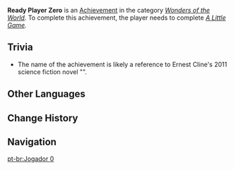 {{Achievement Infobox
|title        = 
|id           = 85005
|order id     = 5005
|category     = Wonders of the World
|description  = Play a simple game with [[Childish Jiang]].
|requirements = Complete ''[[A Little Game]].''
|primogems    = 5
|tracking     = 
|hidden       = 1
|type         = Quest
}}
'''Ready Player Zero''' is an [[Achievement]] in the category ''[[Wonders of the World]]''. To complete this achievement, the player needs to complete ''[[A Little Game]].''

==Trivia==
*The name of the achievement is likely a reference to Ernest Cline's 2011 science fiction novel "{{w|Ready Player One}}".
<!--
==Video Guides==
{{EVT
|video1   = 
|caption1 = 
}}
-->
==Other Languages==
{{Other Languages
|en      = Ready Player Zero
|zhs     = 零号玩家
|zhs_rm  = Líng Hào Wánjiā
|zht     = 零號玩家
|zht_rm  = Líng Hào Wánjiā
|zh_tl   = Player Zero
|ja      = プレイヤー・0
|ja_rm   = Pureiyaa Zero
|ja_tl   = Player 0
|ko      = 플레이어 Zero
|ko_rm   = Peulleieo Jero
|ko_tl   = Player Zero
|es      = Jugador 0
|es_tl   = Player 0
|fr      = Joueur 0
|fr_tl   = Player 0
|ru      = Нулевой игрок
|ru_tl   = Player Zero
|th      = Player Zero
|th_rm   = 
|th_tl   = 
|vi      = Người chơi số 0
|vi_tl   = Player Number 0
|de      = Spieler Null
|de_tl   = Player Zero
|id      = Ready Player Zero
|pt      = Jogador 0
|pt_tl   = 
|tr      = Çocuk Oyunu
|tr_tl   = 
|it      = Facciamo un gioco
|it_tl   = 
}}

==Change History==
{{Change History|1.0}}
<!--
==References==
{{Reflist}}
-->
==Navigation==
{{Achievement Navbox|Wonders of the World|Quest}}

[[pt-br:Jogador 0]]